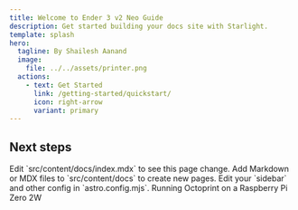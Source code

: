 ```yaml
---
title: Welcome to Ender 3 v2 Neo Guide
description: Get started building your docs site with Starlight.
template: splash
hero:
  tagline: By Shailesh Aanand
  image:
    file: ../../assets/printer.png
  actions:
    - text: Get Started
      link: /getting-started/quickstart/
      icon: right-arrow
      variant: primary
---
```



## Next steps

<CardGrid stagger>
  <Card title="Getting Started" icon="pencil">
    Edit `src/content/docs/index.mdx` to see this page change.
  </Card>
  <Card title="Professional Firmware" icon="add-document">
    Add Markdown or MDX files to `src/content/docs` to create new pages.
  </Card>
  <Card title="Prusa Slicer" icon="setting">
    Edit your `sidebar` and other config in `astro.config.mjs`.
  </Card>
  <Card title="Octoprint" icon="open-book">
    Running Octoprint on a Raspberry Pi Zero 2W
  </Card>
</CardGrid>

